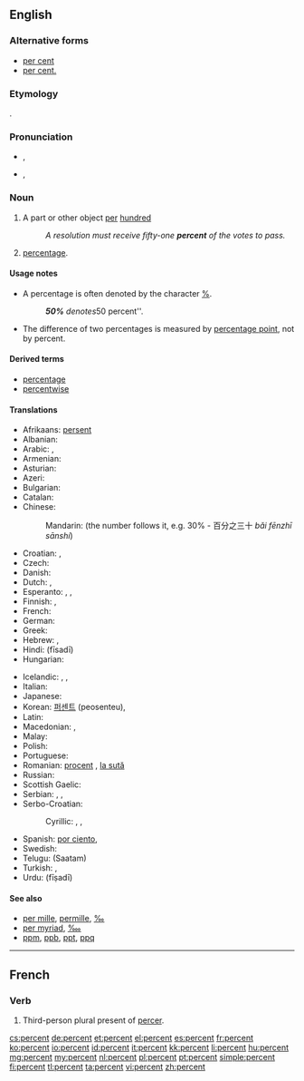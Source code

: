 ==English==

===Alternative forms===
* [[per cent]] {{qualifier|mostly UK}}
* [[per cent.]] {{qualifier|archaic}}

===Etymology===
{{etyl|la}} {{term|per centum||for every hundred|lang=la}}.

===Pronunciation===
* {{a|UK}} {{IPA|/pəˈsɛnt/}}, {{X-SAMPA|/p@"sEnt/}}
* {{a|US}} {{IPA|/pɜɹ.sɛnt/}}, {{X-SAMPA|/p3r.sEnt/}}
*: {{audio|en-us-percent.ogg|Audio (US)}}

===Noun===
{{en-noun|percent|pl2=percents}}

# A part or other object [[per]] [[hundred]]
#: ''A resolution must receive fifty-one '''percent''' of the votes to pass.''
# [[percentage]].

====Usage notes====
* A percentage is often denoted by the character [[%]].
*: '''''50%''' denotes ''50 percent''.

* The difference of two percentages is measured by [[percentage point]], not by percent.

====Derived terms====
* [[percentage]]
* [[percentwise]]

====Translations====
{{trans-top|a part or other object per hundred}}
* Afrikaans: [[persent]]
* Albanian: {{t|sq|përqind|xs=Albanian}}
* Arabic: {{t|ar|في المئة|tr=fii 'l-mi'a}},  {{t|ar|بالمئة|tr=bi-'l-mi'a}}
* Armenian: {{t-|hy|տոկոս|tr=tokos}}
* Asturian: {{t|ast|por cientu}}
* Azeri: {{t|az|faiz|xs=Azeri}}
* Bulgarian: {{t+|bg|процент}}
* Catalan: {{t-|ca|per cent}}
* Chinese:
*: Mandarin: {{t|cmn|百分之|alt=百分之...|tr=bǎi fēnzhī...|sc=Hani}} (the number follows it, e.g. 30% - 百分之三十 ''bǎi fēnzhī sānshí'')
* Croatian: {{t-|hr|posto}}, {{t-|hr|postotak|m}}
* Czech: {{t+|cs|procento|n}}
* Danish: {{t-|da|procent}}
* Dutch: {{t+|nl|procent|n}}, {{t-|nl|percent|n}}
* Esperanto: {{t-|eo|procento|xs=Esperanto}}, {{t-|eo|pocento|xs=Esperanto}}, {{t-|eo|elcento|xs=Esperanto}}
* Finnish: {{t+|fi|prosentti}},  {{t-|fi|sadasosa}}
* French: {{t+|fr|pourcent|m}}
* German: {{t+|de|Prozent|n}}
* Greek: {{t|el|τοις εκατό|tr=tois ekató}}
* Hebrew: {{t+|he|אחוז}}, {{t|he|אחוז|tr=akhúz|sc=Hebr}}
* Hindi: {{t-|hi|फ़ीसदी|xs=Hindi}} (fīsadī)
* Hungarian: {{t+|hu|százalék}}
{{trans-mid}}
* Icelandic: {{t|is|hundraðshluti|m}}, {{t|is|prósenta|f}}, {{t|is|hundraðstala|f}}
* Italian: {{t-|it|per cento}}
* Japanese: {{t|ja|パーセント|tr=pāsento}}
* Korean: [[퍼센트]] (peosenteu), {{t|ko|퍼센트|tr=peosenteu|sc=Kore}}
* Latin: {{t|la|per centum}}
* Macedonian: {{t|mk|насто|tr=násto}},  {{t-|mk|процент|tr=procént}}
* Malay: {{t|ms|peratus}}
* Polish: {{t+|pl|procent|m}}
* Portuguese: {{t-|pt|percento}}
* Romanian: [[procent]] {{n}}, [[la sută]]
* Russian: {{t+|ru|процент|m|tr=procént}}
* Scottish Gaelic: {{t-|gd|às a' cheud|xs=Scottish Gaelic}}
* Serbian: {{t-|sr|posto}}, {{t-|sr|odsto}}, {{t-|sr|postotak|m}}
* Serbo-Croatian:
*: Cyrillic: {{t|sh|посто}}, {{t|sh|одсто}}, {{t|sh|постотак}}
* Spanish: [[por ciento]], {{t|es|por ciento}}
* Swedish: {{t+|sv|procent|c}}
* Telugu: {{t|te|శాతం}} (Saatam)
* Turkish: {{t|tr|faiz}}, {{t+|tr|yüzde}}
* Urdu: {{t-|ur|جیصدی|xs=Urdu}} (fīṣadī)
{{trans-bottom}}

====See also====
* [[per mille]], [[permille]], [[‰]]
* [[per myriad]], [[‱]]
* [[ppm]], [[ppb]], [[ppt]], [[ppq]]
{{typography marks}}

----

==French==

===Verb===
{{head|fr|verb form}}

# Third-person plural present of [[percer]].

[[cs:percent]]
[[de:percent]]
[[et:percent]]
[[el:percent]]
[[es:percent]]
[[fr:percent]]
[[ko:percent]]
[[io:percent]]
[[id:percent]]
[[it:percent]]
[[kk:percent]]
[[li:percent]]
[[hu:percent]]
[[mg:percent]]
[[my:percent]]
[[nl:percent]]
[[pl:percent]]
[[pt:percent]]
[[simple:percent]]
[[fi:percent]]
[[tl:percent]]
[[ta:percent]]
[[vi:percent]]
[[zh:percent]]